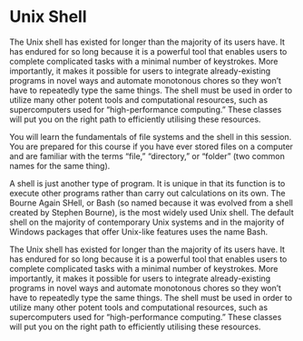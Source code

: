 # Unix Shell {.unnumbered}

The Unix shell has existed for longer than the majority of its users have. It has endured for so long because it is a powerful tool that enables users to complete complicated tasks with a minimal number of keystrokes. More importantly, it makes it possible for users to integrate already-existing programs in novel ways and automate monotonous chores so they won't have to repeatedly type the same things. The shell must be used in order to utilize many other potent tools and computational resources, such as supercomputers used for "high-performance computing." These classes will put you on the right path to efficiently utilising these resources.

You will learn the fundamentals of file systems and the shell in this session. You are prepared for this course if you have ever stored files on a computer and are familiar with the terms "file," "directory," or "folder" (two common names for the same thing).

A shell is just another type of program. It is unique in that its function is to execute other programs rather than carry out calculations on its own. The Bourne Again SHell, or Bash (so named because it was evolved from a shell created by Stephen Bourne), is the most widely used Unix shell. The default shell on the majority of contemporary Unix systems and in the majority of Windows packages that offer Unix-like features uses the name Bash.

The Unix shell has existed for longer than the majority of its users have. It has endured for so long because it is a powerful tool that enables users to complete complicated tasks with a minimal number of keystrokes. More importantly, it makes it possible for users to integrate already-existing programs in novel ways and automate monotonous chores so they won't have to repeatedly type the same things. The shell must be used in order to utilize many other potent tools and computational resources, such as supercomputers used for "high-performance computing." These classes will put you on the right path to efficiently utilising these resources.
